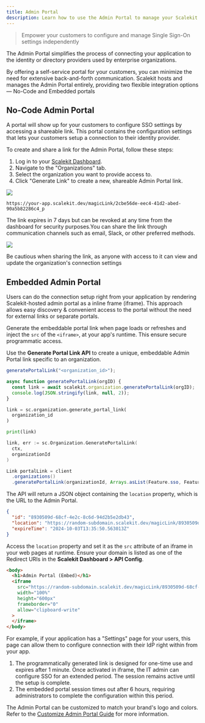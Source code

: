 ```yaml
---
title: Admin Portal
description: Learn how to use the Admin Portal to manage your Scalekit account
---
```



> Empower your customers to configure and manage Single Sign-On settings independently

The Admin Portal simplifies the process of connecting your application to the identity or directory providers used by enterprise organizations.

By offering a self-service portal for your customers, you can minimize the need for extensive back-and-forth communication. Scalekit hosts and manages the Admin Portal entirely, providing two flexible integration options — No-Code and Embedded portals

## No-Code Admin Portal

A portal will show up for your customers to configure SSO settings by accessing a shareable link. This portal contains the configuration settings that lets your customers setup a connection to their identity provider.

To create and share a link for the Admin Portal, follow these steps:

1. Log in to your [Scalekit Dashboard](https://app.scalekit.com).
2. Navigate to the "Organizations" tab.
3. Select the organization you want to provide access to.
4. Click "Generate Link" to create a new, shareable Admin Portal link.

![](@/assets/docs/manual/fundamentals/admin-portal/1-admin-portal-v2.png)


```url title="Example" wrap showLineNumbers=false
https://your-app.scalekit.dev/magicLink/2cbe56de-eec4-41d2-abed-90a5b82286c4_p
```

The link expires in 7 days but can be revoked at any time from the dashboard for security purposes.You can share the link through communication channels such as email, Slack, or other preferred methods.

![](@/assets/docs/manual/fundamentals/admin-portal/2-admin-portal-v2.png)

<Aside>
Be cautious when sharing the link, as anyone with access to it can view and update the organization's connection settings
</Aside>

## Embedded Admin Portal

Users can do the connection setup right from your application by rendering Scalekit-hosted admin portal as a inline frame (iframe). This approach allows easy discovery & convenient access to the portal without the need for external links or separate portals.

Generate the embeddable portal link when page loads or refreshes and inject the `src` of the `<iframe>`, at your app's runtime. This ensure secure programmatic access.

<InstallSDK />

Use the **Generate Portal Link API** to create a unique, embeddable Admin Portal link specific to an organization.

<Tabs>
<TabItem value="nodejs" label="Node.js">

```js {4}
generatePortalLink("<organization_id>");

async function generatePortalLink(orgID) {
  const link = await scalekit.organization.generatePortalLink(orgID);
  console.log(JSON.stringify(link, null, 2));
}
```

</TabItem>

<TabItem value="python" label="Python">

```python {1-3}
link = sc.organization.generate_portal_link(
  organization_id
)

print(link)
```

</TabItem>

<TabItem value="go" label="Golang">

```go
link, err := sc.Organization.GeneratePortalLink(
  ctx,
  organizationId
)
```

</TabItem>

<TabItem value="java" label="Java">

```java wrap
Link portalLink = client
  .organizations()
  .generatePortalLink(organizationId, Arrays.asList(Feature.sso, Feature.dir_sync));
```
</TabItem>

</Tabs>

The API will return a JSON object containing the `location` property, which
is the URL to the Admin Portal.

```json wrap showLineNumbers=false
{
  "id": "8930509d-68cf-4e2c-8c6d-94d2b5e2db43",
  "location": "https://random-subdomain.scalekit.dev/magicLink/8930509d-68cf-4e2c-8c6d-94d2b5e2db43",
  "expireTime": "2024-10-03T13:35:50.563013Z"
}
```

Access the `location` property and set it as the `src` attribute of an iframe in your web pages at runtime. Ensure your domain is listed as one of the Redirect URIs in the **Scalekit Dashboard > API Config**.


```html {4} title="Render admin portal in iframe (example)" wrap showLineNumbers=false
<body>
  <h1>Admin Portal (Embed)</h1>
  <iframe
    src="https://random-subdomain.scalekit.dev/magicLink/8930509d-68cf-4e2c-8c6d-94d2b5e2db43"
    width="100%"
    height="600px"
    frameborder="0"
    allow="clipboard-write"
  >
  </iframe>
</body>
```

For example, if your application has a "Settings" page for your users, this page can allow them to configure connection with their IdP right within from your app.



<Aside type="caution">

1. The programmatically generated link is designed for one-time use and expires after 1 minute. Once activated in iframe, the IT admin can configure SSO for an extended period. The session remains active
   until the setup is complete.
2. The embedded portal session times out after 6 hours, requiring administrators to complete the
   configuration within this period.

</Aside>

The Admin Portal can be customized to match your brand's logo and colors. Refer to the
[Customize Admin Portal Guide](https://example.com) for more information.